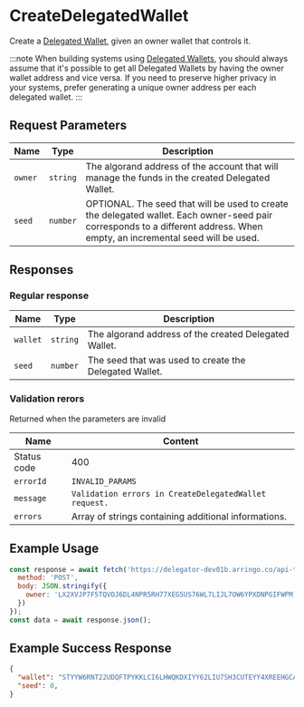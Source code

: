 # CreateDelegatedWallet

Create a [Delegated Wallet](/docs/concepts/delegated-wallets), given an owner wallet that controls it.

:::note
When building systems using [Delegated Wallets](/docs/concepts/delegated-wallets), you should always assume that it's possible to
get all Delegated Wallets by having the owner wallet address and vice versa. If you need to preserve higher privacy in your systems,
prefer generating a unique owner address per each delegated wallet.
:::

## Request Parameters

|     Name    |         Type        | Description |
| ----------- | ------------------- | ----------- | 
| `owner`     | `string`            | The algorand address of the account that will manage the funds in the created Delegated Wallet. |
| `seed`      | `number`            | OPTIONAL. The seed that will be used to create the delegated wallet. Each owner-seed pair corresponds to a different address. When empty, an incremental seed will be used. |

## Responses

### Regular response

|     Name    |         Type        | Description |
| ----------- | ------------------- | ----------- | 
| `wallet`    | `string`            | The algorand address of the created Delegated Wallet. | 
| `seed`      | `number`            | The seed that was used to create the Delegated Wallet. |

### Validation rerors

Returned when the parameters are invalid

|     Name    |                              Content                              |
| ----------- | ----------------------------------------------------------------- |
| Status code | 400                                                               |
| `errorId`   | `INVALID_PARAMS`                                                  |
| `message`   | `Validation errors in CreateDelegatedWallet request.`             | 
| `errors`    | Array of strings containing additional informations.              |

## Example Usage

<Tabs>
<TabItem value="js" label="JavaScript">

```js
const response = await fetch('https://delegator-dev01b.arringo.co/api-test/CreateDelegatedWallet', {
  method: 'POST',
  body: JSON.stringify({
    owner: 'LX2XVJP7F5TQVOJ6DL4NPR5RH77XEG5US76WL7LIJL7OW6YPXDNPGIFWPM',
  })
});
const data = await response.json();
```

</TabItem>
</Tabs>

## Example Success Response

```json
{
  "wallet": "STYYW6RNT22UDQFTPYKKLCI6LHWQKDXIYY62LIU7SH3CUTEYY4XREEHGCA",
  "seed": 0,
}
```

